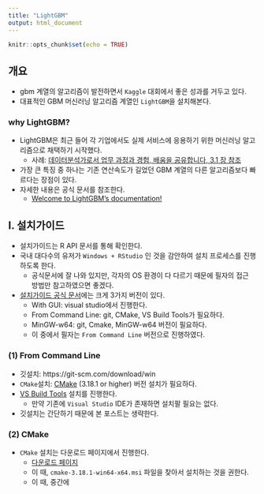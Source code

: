 ```yaml
---
title: "LightGBM"
output: html_document
---
```


```r
knitr::opts_chunk$set(echo = TRUE)
```

## 개요 
- gbm 계열의 알고리즘이 발전하면서 `Kaggle` 대회에서 좋은 성과를 거두고 있다. 
- 대표적인 GBM 머신러닝 알고리즘 계열인 `LightGBM`을 설치해본다. 

### why LightGBM?
- LightGBM은 최근 들어 각 기업에서도 실제 서비스에 응용하기 위한 머신러닝 알고리즘으로 채택하기 시작했다. 
  + 사례: [데이터분석가로서 업무 과정과 경험, 배움을 공유합니다, 3.1 장 참조](https://woowabros.github.io/woowabros/2020/07/01/how_data_analyst_works.html)
- 가장 큰 특징 중 하나는 기존 연산속도가 길었던 GBM 계열의 다른 알고리즘보다 빠르다는 장점이 있다. 
- 자세한 내용은 공식 문서를 참조한다. 
  + [Welcome to LightGBM’s documentation!](https://lightgbm.readthedocs.io/en/latest/)
  
## I. 설치가이드
- 설치가이드는 R API 문서를 통해 확인한다. 
- 국내 대다수의 유저가 `Windows + RStudio` 인 것을 감안하여 설치 프로세스를 진행하도록 한다. 
  + 공식문서에 잘 나와 있지만, 각자의 OS 환경이 다 다르기 때문에 필자의 접근 방법만 참고하였으면 좋겠다. 
- [설치가이드 공식 문서](https://lightgbm.readthedocs.io/en/latest/Installation-Guide.html)에는 크게 3가지 버전이 있다. 
  + With GUI: visual studio에서 진행한다. 
  + From Command Line: git, CMake, VS Build Tools가 필요하다. 
  + MinGW-w64: git, Cmake, MinGW-w64 버전이 필요하다.
  + 이 중에서 필자는 `From Command Line` 버전으로 진행하였다. 
  
### (1) From Command Line
- 깃설치: https://git-scm.com/download/win 
- `CMake`설치: [CMake](https://cmake.org/) (3.18.1 or higher) 버전 설치가 필요하다. 
- [VS Build Tools](https://visualstudio.microsoft.com/downloads/) 설치를 진행한다. 
  + 만약 기존에 `Visual Studio` IDE가 존재하면 설치팔 필요는 없다. 
- 깃설치는 간단하기 때문에 본 포스트는 생략한다. 

### (2) CMake
- `CMake` 설치는 다운로드 페이지에서 진행한다. 
  + [다운로드 페이지](https://cmake.org/download/)
  + 이 때, `cmake-3.18.1-win64-x64.msi` 파일을 찾아서 설치하는 것을 권한다.
  + 이 때, 중간에 
